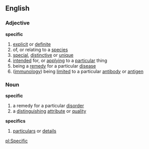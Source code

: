 ==English==
===Adjective===
'''specific'''
# [[explicit]] or [[definite]]
# of, or relating to a [[species]]
# [[special]], [[distinctive]] or [[unique]]
# [[intend]]ed for, or [[apply]]ing to a [[particular]] thing
# being a [[remedy]] for a particular [[disease]]
# ([[immunology]]) being [[limit]]ed to a particular [[antibody]] or [[antigen]]
===Noun===
'''specific'''
# a remedy for a particular [[disorder]]
# a [[distinguish]]ing [[attribute]] or [[quality]]
'''specifics'''
# [[particulars]] or [[details]]

[[pl:Specific]]